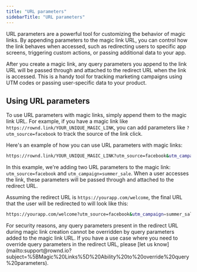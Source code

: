 ```yaml
---
title: "URL parameters"
sidebarTitle: "URL parameters"
---
```


URL parameters are a powerful tool for customizing the behavior of magic links. By appending parameters to the magic link URL, you can control how the link behaves when accessed, such as redirecting users to specific app screens, triggering custom actions, or passing additional data to your app.

After you create a magic link, any query parameters you append to the link URL will be passed through and attached to the redirect URL when the link is accessed. This is a handy tool for tracking marketing campaigns using UTM codes or passing user-specific data to your product.

## Using URL parameters

To use URL parameters with magic links, simply append them to the magic link URL. For example, if you have a magic link like `https://rownd.link/YOUR_UNIQUE_MAGIC_LINK`, you can add parameters like `?utm_source=facebook` to track the source of the link click.

Here's an example of how you can use URL parameters with magic links:

```bash
https://rownd.link/YOUR_UNIQUE_MAGIC_LINK?utm_source=facebook&utm_campaign=summer_sale
```

In this example, we're adding two URL parameters to the magic link: `utm_source=facebook` and `utm_campaign=summer_sale`. When a user accesses the link, these parameters will be passed through and attached to the redirect URL.

Assuming the redirect URL is `https://yourapp.com/welcome`, the final URL that the user will be redirected to will look like this:

```bash
https://yourapp.com/welcome?utm_source=facebook&utm_campaign=summer_sale
```

<Note>
    For security reasons, any query parameters present in the redirect URL during magic link creation cannot be overridden by query parameters added to the magic link URL. If you have a use case where you need to override query parameters in the redirect URL, please [let us know](mailto:support@rownd.io?subject=%5BMagic%20Links%5D%20Ability%20to%20override%20query%20parameters).
</Note>
